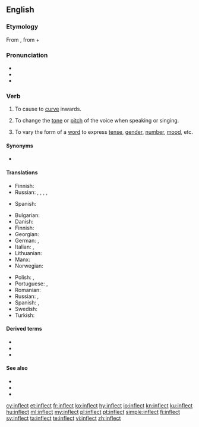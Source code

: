 ==English==
{{was wotd|2007|May|13}}

===Etymology===
From {{etyl|la|en}} {{m|la|īnflectō}}, from {{m|la|in-||in}} + {{m|la|flectō||I bend}}

===Pronunciation===
* {{IPA|/ɪnˈflɛkt/|lang=en}}
* {{audio|en-us-inflect.ogg|Audio (US)|lang=en}}
* {{rhymes|ɛkt|lang=en}}

===Verb===
{{en-verb}}

# {{lb|en|transitive}} To cause to [[curve]] inwards.
# {{lb|en|transitive|music}} To change the [[tone]] or [[pitch]] of the voice when speaking or singing.
# {{lb|en|transitive|grammar}} To vary the form of a [[word]] to express [[tense]], [[gender]], [[number]], [[mood]], etc.

====Synonyms====
* {{sense|to bend or curve inwards}} {{l|en|inbend}}

====Translations====
{{trans-top|music}}
* Finnish: {{t+|fi|muuttaa}} {{t|fi|äänensävyä}}
* Russian: {{t+|ru|сгиба́ть|impf}}, {{t+|ru|согнуть|impf|alt=гнуть}}, {{t+|ru|согну́ть|pf}}, {{t+|ru|вгиба́ть|impf}}, {{t+|ru|вогну́ть|pf}}
{{trans-mid}}
* Spanish: {{t+|es|modular}}
{{trans-bottom}}

{{trans-top|grammar}}
* Bulgarian: {{t-needed|bg}}
* Danish: {{t+|da|bøje}}
* Finnish: {{t+|fi|taivuttaa}}
* Georgian: {{t-needed|ka}}
* German: {{t+|de|flektieren}}, {{t+|de|beugen}}
* Italian: {{t|it|coniugare}}, {{t+|it|flettere}}
* Lithuanian: {{t|lt|kaityti}}
* Manx: {{t|gv|yn-fill}}
* Norwegian: {{t+|no|bøye}}
{{trans-mid}}
* Polish: {{t|pl|odmieniać|impf}}, {{t+|pl|odmienić|pf}}
* Portuguese: {{t+|pt|variar}}, {{t+|pt|flexionar}}
* Romanian: {{t-needed|ro}}
* Russian: {{t+|ru|склоня́ть|impf}} {{qualifier|decline}}, {{t+|ru|спряга́ть|impf}} {{qualifier|conjugate}}
* Spanish: {{t+|es|conjugar}} {{qualifier|of a verb}}, {{t+|es|declinar}} {{qualifier|of a noun}}
* Swedish: {{t+|sv|böja}}
* Turkish: {{l|tr|ses}} {{t+|tr|değiştirmek}}
{{trans-bottom}}

====Derived terms====
* {{l|en|inflection}}
* {{l|en|inflective}}
* {{l|en|inflexion}}

====See also====
* {{l|en|conjugate}}
* {{l|en|decline}}
* {{l|en|deflect}}

[[cy:inflect]]
[[et:inflect]]
[[fr:inflect]]
[[ko:inflect]]
[[hy:inflect]]
[[io:inflect]]
[[kn:inflect]]
[[ku:inflect]]
[[hu:inflect]]
[[ml:inflect]]
[[my:inflect]]
[[pl:inflect]]
[[pt:inflect]]
[[simple:inflect]]
[[fi:inflect]]
[[sv:inflect]]
[[ta:inflect]]
[[te:inflect]]
[[vi:inflect]]
[[zh:inflect]]